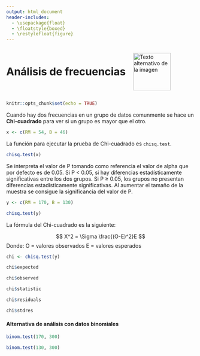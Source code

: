```yaml
---
output: html_document
header-includes:
  - \usepackage{float}
  - \floatstyle{boxed}
  - \restylefloat{figure}
---
```


<div style="display:flex; align-items:center;">
  <h1 style="margin:0;">Análisis de frecuencias</h1>
  <img src="Imagenes/HNBI_LOGO1.jpeg" alt="Texto alternativo de la imagen" style="width:100px; margin-left:20px;">
</div>

```r
knitr::opts_chunk$set(echo = TRUE)
```

Cuando hay dos frecuencias en un grupo de datos comunmente se hace un **Chi-cuadrado** para ver si un grupo es mayor que el otro.

```r
x <- c(RM = 54, B = 46)
```

La función para ejecutar la prueba de Chi-cuadrado es `chisq.test`.

```r
chisq.test(x)
```

Se interpreta el valor de P tomando como referencia el valor de alpha que por defecto es de 0.05. Si P < 0.05, si hay diferencias estadísticamente significativas entre los dos grupos. Si P ≥ 0.05, los grupos no presentan diferencias estadísticamente significativas.
Al aumentar el tamaño de la muestra se consigue la significancia del valor de P.

```r
y <- c(RM = 170, B = 130)
```

```r
chisq.test(y)
```

La fórmula del Chi-cuadrado es la siguiente:

$$
X^2 = \Sigma \frac{(O-E)^2}E
$$
Donde:
  O = valores observados
  E = valores esperados
  
```r
chi <- chisq.test(y)
```

```r
chi$expected
```

```r
chi$observed
```

```r
chi$statistic
```

```r
chi$residuals
```

```r
chi$stdres
```

#### Alternativa de análisis con datos binomiales

```r
binom.test(170, 300)
```

```r
binom.test(130, 300)
```

